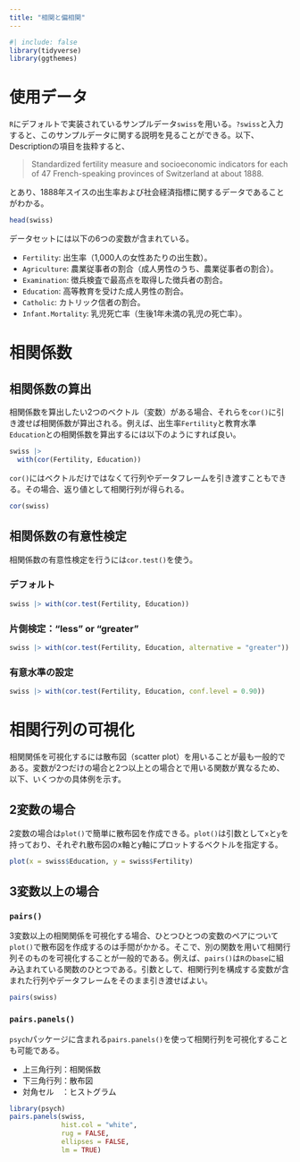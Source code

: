 ```yaml
---
title: "相関と偏相関"
---
```


```r
#| include: false
library(tidyverse)
library(ggthemes)
```

# 使用データ
`R`にデフォルトで実装されているサンプルデータ`swiss`を用いる。`?swiss`と入力すると、このサンプルデータに関する説明を見ることができる。以下、Descriptionの項目を抜粋すると、

> Standardized fertility measure and socioeconomic indicators for each of 47 French-speaking provinces of Switzerland at about 1888.

とあり、1888年スイスの出生率および社会経済指標に関するデータであることがわかる。

```r
head(swiss)
```

データセットには以下の6つの変数が含まれている。

- `Fertility`: 出生率（1,000人の女性あたりの出生数）。
- `Agriculture`: 農業従事者の割合（成人男性のうち、農業従事者の割合）。
- `Examination`: 徴兵検査で最高点を取得した徴兵者の割合。
- `Education`: 高等教育を受けた成人男性の割合。
- `Catholic`: カトリック信者の割合。
- `Infant.Mortality`: 乳児死亡率（生後1年未満の乳児の死亡率）。


# 相関係数
## 相関係数の算出
相関係数を算出したい2つのベクトル（変数）がある場合、それらを`cor()`に引き渡せば相関係数が算出される。例えば、出生率`Fertility`と教育水準`Education`との相関係数を算出するには以下のようにすれば良い。

```r
swiss |> 
  with(cor(Fertility, Education))
```

`cor()`にはベクトルだけではなくて行列やデータフレームを引き渡すこともできる。その場合、返り値として相関行列が得られる。

```r
cor(swiss)
```

## 相関係数の有意性検定
相関係数の有意性検定を行うには`cor.test()`を使う。

::: {.panel-tabset}
### デフォルト
```r
swiss |> with(cor.test(Fertility, Education))
```

### 片側検定："less" or "greater"
```r
swiss |> with(cor.test(Fertility, Education, alternative = "greater"))
```

### 有意水準の設定
```r
swiss |> with(cor.test(Fertility, Education, conf.level = 0.90))
```
:::

# 相関行列の可視化
相関関係を可視化するには散布図（scatter plot）を用いることが最も一般的である。変数が2つだけの場合と2つ以上との場合とで用いる関数が異なるため、以下、いくつかの具体例を示す。

## 2変数の場合
2変数の場合は`plot()`で簡単に散布図を作成できる。`plot()`は引数として`x`と`y`を持っており、それぞれ散布図のx軸とy軸にプロットするベクトルを指定する。

```r
plot(x = swiss$Education, y = swiss$Fertility)
```


## 3変数以上の場合
### `pairs()`
3変数以上の相関関係を可視化する場合、ひとつひとつの変数のペアについて`plot()`で散布図を作成するのは手間がかかる。そこで、別の関数を用いて相関行列そのものを可視化することが一般的である。例えば、`pairs()`は`R`の`base`に組み込まれている関数のひとつである。引数として、相関行列を構成する変数が含まれた行列やデータフレームをそのまま引き渡せばよい。

```r
pairs(swiss)
```

### `pairs.panels()`
`psych`パッケージに含まれる`pairs.panels()`を使って相関行列を可視化することも可能である。

- 上三角行列：相関係数
- 下三角行列：散布図
- 対角セル　：ヒストグラム


```r
library(psych)
pairs.panels(swiss,
             hist.col = "white",
             rug = FALSE,
             ellipses = FALSE,
             lm = TRUE)
```